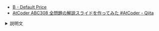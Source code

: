 
<Meta title="ABC308/ABC308-B" />
<Slide src={Png} layout="fullscreen" />

- [B \- Default Price](https://atcoder.jp/contests/abc308/tasks/abc308_b)
- [AtCoder ABC308 全問題の解説スライドを作ってみた \#AtCoder \- Qiita](https://qiita.com/hossie/items/8d182f642e169a4e145d)

<details>
<summary>説明文</summary>

</details>
